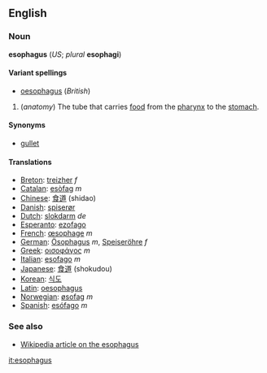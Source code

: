 <!--If you edit this page, please also edit "oesophagus" to ensure these two pages remain in synch.-->
==English==
===Noun===
'''esophagus''' (''US''; ''plural'' '''esophagi''')

====Variant spellings====
*[[oesophagus]] (''British'')

#(''anatomy'') The tube that carries [[food]] from the [[pharynx]] to the [[stomach]].

====Synonyms====
*[[gullet]]

====Translations====
*[[Breton]]: [[treizher]] ''f''
*[[Catalan]]: [[esòfag]] ''m''
*[[Chinese]]: [[食道]] (shidao)
*[[Danish]]: [[spiserør]]
*[[Dutch]]: [[slokdarm]] ''de''
*[[Esperanto]]: [[ezofago]]
*[[French]]: [[œsophage]] ''m''
*[[German]]: [[Ösophagus]] ''m'', [[Speiseröhre]] ''f''
*[[Greek]]: [[οισοφάγος]] ''m''
*[[Italian]]: [[esofago]] ''m''
*[[Japanese]]: [[食道]] (shokudou)
*[[Korean]]: [[식도]]
*[[Latin]]: [[oesophagus]]
*[[Norwegian]]: [[øsofag]] ''m''
*[[Spanish]]: [[esófago]] ''m''

===See also===
*[[w:esophagus|Wikipedia article on the esophagus]]

<!--If you edit this page, please also edit "oesophagus" to ensure these two pages remain in synch.-->

[[it:esophagus]]